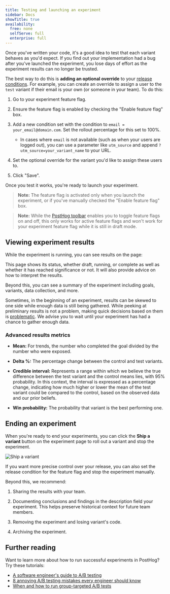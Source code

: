 ```yaml
---
title: Testing and launching an experiment
sidebar: Docs
showTitle: true
availability:
  free: none
  selfServe: full
  enterprise: full
---
```



Once you've written your code, it's a good idea to test that each variant behaves as you'd expect. If you find out your implementation had a bug after you've launched the experiment, you lose days of effort as the experiment results can no longer be trusted.

The best way to do this is **adding an optional override** to your [release conditions](/docs/feature-flags/creating-feature-flags#release-conditions). For example, you can create an override to assign a user to the `test` variant if their email is your own (or someone in your team). To do this:

1. Go to your experiment feature flag.

2. Ensure the feature flag is enabled by checking the "Enable feature flag" box.

3. Add a new condition set with the condition to `email = your_email@domain.com`. Set the rollout percentage for this set to 100%.
   
   - In cases where `email` is not available (such as when your users are logged out), you can use a parameter like `utm_source` and append `?utm_source=your_variant_name` to your URL.

4. Set the optional override for the variant you'd like to assign these users to.

5. Click "Save".

<ProductVideo
    videoLight = {assignAnOverrideLight}
    videoDark = {assignAnOverrideDark}
    alt = "How to assign an override to test your experiment"
    classes = "rounded"
/>

Once you test it works, you're ready to launch your experiment.

> **Note:** The feature flag is activated only when you launch the experiment, or if you've manually checked the "Enable feature flag" box.

> **Note:** While the [PostHog toolbar](/docs/toolbar) enables you to toggle feature flags on and off, this only works for active feature flags and won't work for your experiment feature flag while it is still in draft mode.

## Viewing experiment results

While the experiment is running, you can see results on the page:

<ProductScreenshot
  imageLight = "https://res.cloudinary.com/dmukukwp6/image/upload/Clean_Shot_2024_08_16_at_16_14_33_2x_cd19cb7043.png"
  imageDark = "https://res.cloudinary.com/dmukukwp6/image/upload/Clean_Shot_2024_08_16_at_16_14_14_2x_5f922eac50.png"
  alt = "Viewing experiment results"
  classes = "rounded"
/>

This page shows its status, whether draft, running, or complete as well as whether it has reached significance or not. It will also provide advice on how to interpret the results.

Beyond this, you can see a summary of the experiment including goals, variants, data collection, and more.

Sometimes, in the beginning of an experiment, results can be skewed to one side while enough data is still being gathered. While peeking at preliminary results is not a problem, making quick decisions based on them is [problematic](/blog/ab-testing-mistakes#3-conducting-an-experiment-without-a-predetermined-duration). We advise you to wait until your experiment has had a chance to gather enough data.

### Advanced results metrics

- **Mean:** For trends, the number who completed the goal divided by the number who were exposed. 

- **Delta %:** The percentage change between the control and test variants.

- **Credible interval:** Represents a range within which we believe the true difference between the test variant and the control means lies, with 95% probability. In this context, the interval is expressed as a percentage change, indicating how much higher or lower the mean of the test variant could be compared to the control, based on the observed data and our prior beliefs.

- **Win probability:** The probability that variant is the best performing one.

## Ending an experiment

When you're ready to end your experiments, you can click the **Ship a variant** button on the experiment page to roll out a variant and stop the experiment.

![Ship a variant](https://res.cloudinary.com/dmukukwp6/image/upload/Screenshot_2024_08_23_at_13_52_25_6c1cf85153.png)

If you want more precise control over your release, you can also set the release condition for the feature flag and stop the experiment manually.

Beyond this, we recommend:

1. Sharing the results with your team.

2. Documenting conclusions and findings in the description field your experiment. This helps preserve historical context for future team members.

3. Removing the experiment and losing variant's code.

4. Archiving the experiment.

## Further reading

Want to learn more about how to run successful experiments in PostHog? Try these tutorials:

- [A software engineer's guide to A/B testing](/blog/ab-testing-guide-for-engineers) 
- [8 annoying A/B testing mistakes every engineer should know](/blog/ab-testing-mistakes)
- [When and how to run group-targeted A/B tests](/blog/running-group-targeted-ab-tests)
